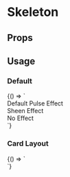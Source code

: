 
# Skeleton

<Meta title='Skeleton' component='fw-skeleton' />

## Props

<Props of='fw-skeleton' />

## Usage

### Default

<Preview>
  <Story name='Default'>
    {() => `<div><label>Default Pulse Effect</label>
 <fw-skeleton></fw-skeleton> <br/>
 <label>Sheen Effect</label>
 <fw-skeleton effect="sheen"></fw-skeleton> <br/>
 <label>No Effect</label>
 <fw-skeleton effect="none"></fw-skeleton> <br/></div>`}
  </Story>
</Preview>

### Card Layout

<Preview>
  <Story name='Card Layout'>
    {() => `<div class="card">
          <div class="card-header" style="display: flex;align-items:center;">
            <fw-skeleton
              variant="circle"
              height="64px"
              width="64px"
            ></fw-skeleton>
            <fw-skeleton style="  flex: 0 0 auto;width: 40%;margin-left:1em"> </fw-skeleton>
          </div>
        <fw-skeleton
        variant="rect"
        height="180px"
        custom-styles='"margin-top": "10px",
        "box-shadow": "0px 1px 2px rgba(0,0,0,0.1)"'
        > </fw-skeleton>
          <fw-skeleton count=2> </fw-skeleton>
        </div>`}
  </Story>
</Preview>
